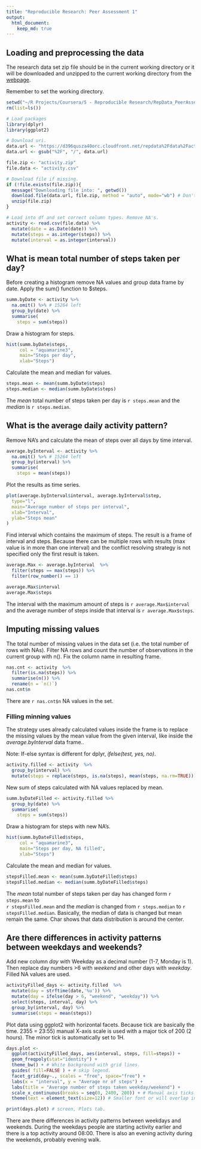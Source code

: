 ```yaml
---
title: "Reproducible Research: Peer Assessment 1"
output: 
  html_document:
    keep_md: true
---
```



## Loading and preprocessing the data

The research data set zip file should be in the current working directory or it will be downloaded and unzipped to the current working directory from the [webpage][1].

Remember to set the working directory.

```r

setwd("~/R Projects/Coursera/5 - Reproducible Research/RepData_PeerAssessment1")
rm(list=ls())

# Load packages
library(dplyr)
library(ggplot2)

# Download uri.
data.url <- "https://d396qusza40orc.cloudfront.net/repdata%2Fdata%2Factivity.zip"
data.url <- gsub("%2F", "/", data.url)

file.zip <- "activity.zip"
file.data <- "activity.csv"

# Download file if missing.
if (!file.exists(file.zip)){
  message("Downloading file into: ", getwd())
  download.file(data.url, file.zip, method = "auto", mode="wb") # Don't use curl on Windows.
  unzip(file.zip)
}

# Load into df and set correct column types. Remove NA's.
activity <- read.csv(file.data) %>%
  mutate(date = as.Date(date)) %>%
  mutate(steps = as.integer(steps)) %>%
  mutate(interval = as.integer(interval))


```

## What is mean total number of steps taken per day?

Before creating a histogram remove NA values and group data frame by date. Apply
the sum() function to $steps.

```r

summ.byDate <- activity %>%
  na.omit() %>% # 15264 left
  group_by(date) %>%
  summarise(
    steps = sum(steps))

```

Draw a histogram for steps.

```r

hist(summ.byDate$steps,
     col = "aquamarine3",
     main="Steps per day",
     xlab="Steps")

```

Calculate the mean and median for values.

```r

steps.mean <- mean(summ.byDate$steps)
steps.median <- median(summ.byDate$steps)

```

The *mean* total number of steps taken per day is `r steps.mean` and the 
*median* is `r steps.median`.

## What is the average daily activity pattern?

Remove NA's and calculate the mean of steps over all days by time interval.

```r

average.byInterval <- activity %>%
  na.omit() %>% # 15264 left
  group_by(interval) %>%
  summarise(
    steps = mean(steps))

```

Plot the results as time series.

```r

plot(average.byInterval$interval, average.byInterval$step,
  type="l",
  main="Average number of steps per interval",
  xlab="Interval", 
  ylab="Steps mean"
)

```


Find interval which contains the maximum of steps. The result is a frame of
interval and steps. Because there can be multiple rows with results (max value is
in more than one interval) and the conflict resolving strategy is not specified 
only the first result is taken.


```r

average.Max <- average.byInterval  %>%
  filter(steps == max(steps)) %>%
  filter(row_number() == 1)

average.Max$interval
average.Max$steps

```

The interval with the maximum amount of steps is `r average.Max$interval` and the average 
number of steps inside that interval is `r average.Max$steps`.

## Imputing missing values

The total number of missing values in the data set (i.e. the total number of rows with NAs).
Filter NA rows and count the number of observations in the current group with n().
Fix the column name in resulting frame.

```r

nas.cnt <- activity  %>%
  filter(is.na(steps)) %>%
  summarise(n()) %>%
  rename(n = `n()`)
nas.cnt$n

```

There are `r nas.cnt$n` NA values in the set.


### Filling minning values ###

The strategy uses already calculated values inside the frame is 
to replace the missing values by the mean value from the given interval, like
inside the *average.byInterval* data frame..

Note: If-else syntax is different for dplyr, *ifelse(test, yes, no)*.

```r

activity.filled <- activity  %>%
  group_by(interval) %>%
  mutate(steps = replace(steps, is.na(steps), mean(steps, na.rm=TRUE)))

```

New sum of steps calculated with NA values replaced by mean.

```r

summ.byDateFilled <- activity.filled %>%
  group_by(date) %>%
  summarise(
    steps = sum(steps))

```

Draw a histogram for steps with new NA's.

```r

hist(summ.byDateFilled$steps,
     col = "aquamarine3",
     main="Steps per day, NA filled",
     xlab="Steps")

```

Calculate the mean and median for values.

```r

stepsFilled.mean <- mean(summ.byDateFilled$steps)
stepsFilled.median <- median(summ.byDateFilled$steps)

```

The *mean* total number of steps taken per day has changed form `r steps.mean` to  
`r stepsFilled.mean` and the *median* is changed from `r steps.median` to `r stepsFilled.median`.
Basically, the median of data is changed but mean remain the same.
Char shows that data distribution is around the center.


## Are there differences in activity patterns between weekdays and weekends?

Add new column *day* with Weekday as a decimal number (1-7, Monday is 1). Then
replace day numbers >6 with *weekend* and other days with *weekday*. Filled NA values
are used.

```r

activityFilled_days <- activity.filled  %>%
  mutate(day = strftime(date,'%u')) %>%
  mutate(day = ifelse(day > 6, "weekend", "weekday")) %>%
  select(steps, interval, day) %>%
  group_by(interval, day) %>%
  summarise(steps = mean(steps))

```

Plot data using ggplot2 with horizontal facets. Because tick are basically the time.
2355 = 23:55) manual X-axis scale is used with a major tick of 200 (2 hours). The 
minor tick is automatically set to 1H.

```r

days.plot <-
  ggplot(activityFilled_days, aes(interval, steps, fill=steps)) +
  geom_freqpoly(stat="identity") + 
  theme_bw() + # White background with grid lines.
  guides( fill=FALSE ) + # skip legend.
  facet_grid(day~., scales = "free", space="free") +
  labs(x = "interval", y = "Average nr of steps") + 
  labs(title = "Average number of steps taken weekday/weekend") +
  scale_x_continuous(breaks = seq(0, 2400, 200)) + # Manual axis ticks.
  theme(text = element_text(size=12)) # Smaller font or will overlap in file.

print(days.plot) # screen, Plots tab.

```

There are there differences in activity patterns between weekdays and weekends.
During the weekdays people are starting activity earlier and there is a top activity
around 08:00.
There is also an evening activity during the weekends, probably evening walk.

[1]: https://d396qusza40orc.cloudfront.net/repdata%2Fdata%2Factivity.zip
